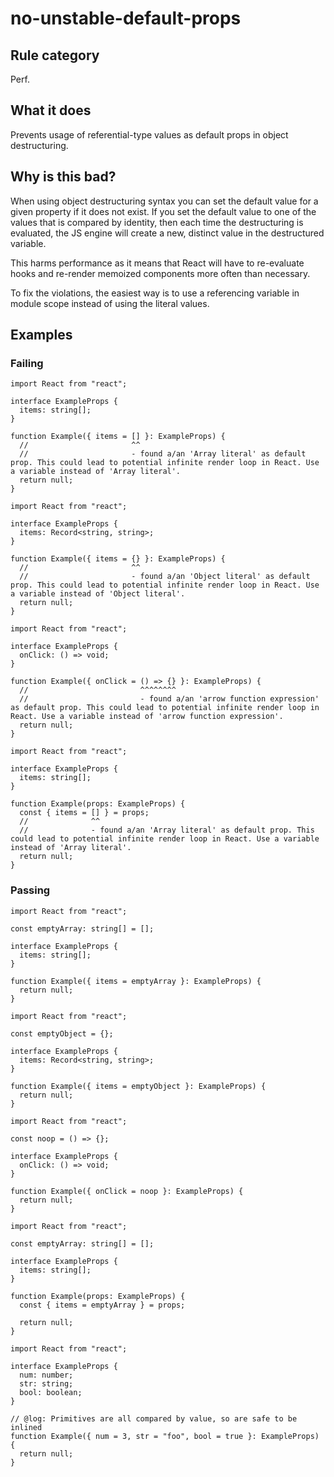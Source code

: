 # no-unstable-default-props

## Rule category

Perf.

## What it does

Prevents usage of referential-type values as default props in object destructuring.

## Why is this bad?

When using object destructuring syntax you can set the default value for a given property if it does not exist. If you set the default value to one of the values that is compared by identity, then each time the destructuring is evaluated, the JS engine will create a new, distinct value in the destructured variable.

This harms performance as it means that React will have to re-evaluate hooks and re-render memoized components more often than necessary.

To fix the violations, the easiest way is to use a referencing variable in module scope instead of using the literal values.

## Examples

### Failing

```tsx
import React from "react";

interface ExampleProps {
  items: string[];
}

function Example({ items = [] }: ExampleProps) {
  //                       ^^
  //                       - found a/an 'Array literal' as default prop. This could lead to potential infinite render loop in React. Use a variable instead of 'Array literal'.
  return null;
}
```

```tsx
import React from "react";

interface ExampleProps {
  items: Record<string, string>;
}

function Example({ items = {} }: ExampleProps) {
  //                       ^^
  //                       - found a/an 'Object literal' as default prop. This could lead to potential infinite render loop in React. Use a variable instead of 'Object literal'.
  return null;
}
```

```tsx
import React from "react";

interface ExampleProps {
  onClick: () => void;
}

function Example({ onClick = () => {} }: ExampleProps) {
  //                         ^^^^^^^^
  //                         - found a/an 'arrow function expression' as default prop. This could lead to potential infinite render loop in React. Use a variable instead of 'arrow function expression'.
  return null;
}
```

```tsx
import React from "react";

interface ExampleProps {
  items: string[];
}

function Example(props: ExampleProps) {
  const { items = [] } = props;
  //              ^^
  //              - found a/an 'Array literal' as default prop. This could lead to potential infinite render loop in React. Use a variable instead of 'Array literal'.
  return null;
}
```

### Passing

```tsx
import React from "react";

const emptyArray: string[] = [];

interface ExampleProps {
  items: string[];
}

function Example({ items = emptyArray }: ExampleProps) {
  return null;
}
```

```tsx
import React from "react";

const emptyObject = {};

interface ExampleProps {
  items: Record<string, string>;
}

function Example({ items = emptyObject }: ExampleProps) {
  return null;
}
```

```tsx
import React from "react";

const noop = () => {};

interface ExampleProps {
  onClick: () => void;
}

function Example({ onClick = noop }: ExampleProps) {
  return null;
}
```

```tsx
import React from "react";

const emptyArray: string[] = [];

interface ExampleProps {
  items: string[];
}

function Example(props: ExampleProps) {
  const { items = emptyArray } = props;

  return null;
}
```

```tsx
import React from "react";

interface ExampleProps {
  num: number;
  str: string;
  bool: boolean;
}

// @log: Primitives are all compared by value, so are safe to be inlined
function Example({ num = 3, str = "foo", bool = true }: ExampleProps) {
  return null;
}
```
